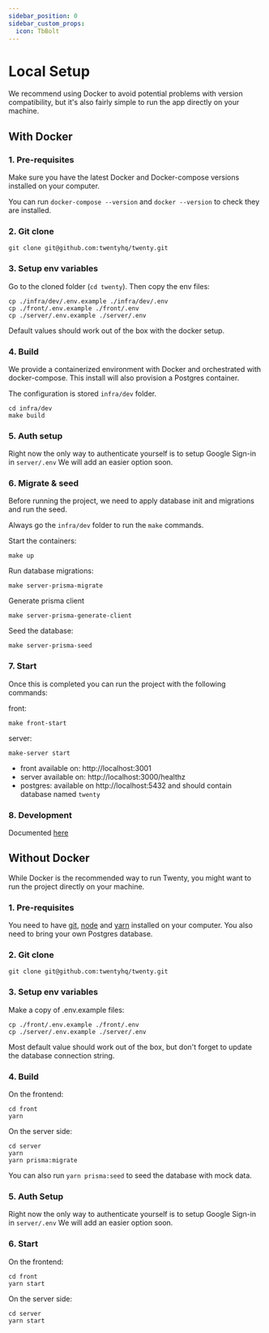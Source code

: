 ```yaml
---
sidebar_position: 0
sidebar_custom_props:
  icon: TbBolt
---
```


# Local Setup

We recommend using Docker to avoid potential problems with version compatibility, but it's also fairly simple to run the app directly on your machine.

## With Docker

### 1. Pre-requisites

Make sure you have the latest Docker and Docker-compose versions installed on your computer.

You can run `docker-compose --version` and `docker --version` to check they are installed.

### 2. Git clone
```
git clone git@github.com:twentyhq/twenty.git
```

### 3. Setup env variables

Go to the cloned folder (`cd twenty`). Then copy the env files:
```
cp ./infra/dev/.env.example ./infra/dev/.env
cp ./front/.env.example ./front/.env
cp ./server/.env.example ./server/.env 
```
Default values should work out of the box with the docker setup.

### 4. Build

We provide a containerized environment with Docker and orchestrated with docker-compose.
This install will also provision a Postgres container.

The configuration is stored `infra/dev` folder. 

```
cd infra/dev
make build
```

### 5. Auth setup

Right now the only way to authenticate yourself is to setup Google Sign-in in `server/.env`
We will add an easier option soon.

### 6. Migrate & seed

Before running the project, we need to apply database init and migrations and run the seed.

Always go the `infra/dev` folder to run the `make` commands.

Start the containers:
```
make up
```

Run database migrations:
```
make server-prisma-migrate
```

Generate prisma client
```
make server-prisma-generate-client
```

Seed the database:
```
make server-prisma-seed
```

### 7. Start

Once this is completed you can run the project with the following commands:

front:
```
make front-start
```

server:
```
make-server start
```

- front available on: http://localhost:3001
- server available on: http://localhost:3000/healthz
- postgres: available on http://localhost:5432 and should contain database named `twenty` 


### 8. Development

Documented [here](../dev/workflows.mdx)

## Without Docker

While Docker is the recommended way to run Twenty, you might want to run the project directly on your machine.

### 1. Pre-requisites
You need to have [git](https://git-scm.com/book/en/v2/Getting-Started-Installing-Git), [node](https://nodejs.org/en/download) and [yarn](https://classic.yarnpkg.com/lang/en/docs/install/) installed on your computer.
You also need to bring your own Postgres database.

### 2. Git clone
```
git clone git@github.com:twentyhq/twenty.git
```

### 3. Setup env variables
Make a copy of .env.example files:
```
cp ./front/.env.example ./front/.env
cp ./server/.env.example ./server/.env
```

Most default value should work out of the box, but don't forget to update the database connection string.

### 4. Build
On the frontend:
```
cd front
yarn
```

On the server side:
```
cd server
yarn
yarn prisma:migrate
```
You can also run `yarn prisma:seed` to seed the database with mock data.

### 5. Auth Setup
Right now the only way to authenticate yourself is to setup Google Sign-in in `server/.env`
We will add an easier option soon.

### 6. Start
On the frontend:
```
cd front
yarn start
```
On the server side:
```
cd server
yarn start
```
